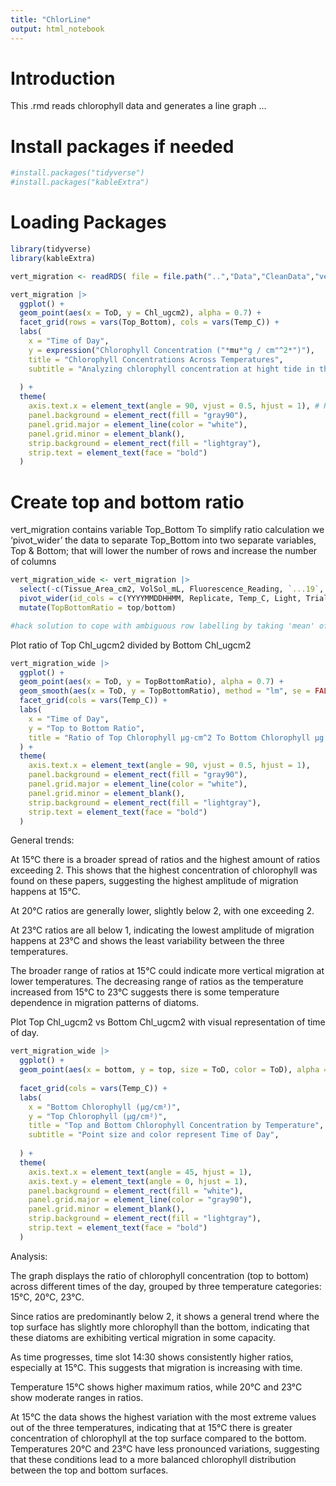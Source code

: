 ```yaml
---
title: "ChlorLine"
output: html_notebook
---
```


# Introduction

This .rmd reads chlorophyll data and generates a line graph ...

# Install packages if needed

```r
#install.packages("tidyverse")
#install.packages("kableExtra")
```

# Loading Packages

```r
library(tidyverse) 
library(kableExtra)
```

```r
vert_migration <- readRDS( file = file.path("..","Data","CleanData","vert_migration.rds"))
```

```r
vert_migration |>
  ggplot() +
  geom_point(aes(x = ToD, y = Chl_ugcm2), alpha = 0.7) +  
  facet_grid(rows = vars(Top_Bottom), cols = vars(Temp_C)) + 
  labs(
    x = "Time of Day", 
    y = expression("Chlorophyll Concentration ("*mu*"g / cm"^2*")"),  
    title = "Chlorophyll Concentrations Across Temperatures", 
    subtitle = "Analyzing chlorophyll concentration at hight tide in the Bay of Fundy at 15°C, 20°C, and 25°C", 
    
  ) +
  theme(
    axis.text.x = element_text(angle = 90, vjust = 0.5, hjust = 1), # Rotate x-axis labels for readability
    panel.background = element_rect(fill = "gray90"),  
    panel.grid.major = element_line(color = "white"), 
    panel.grid.minor = element_blank(),  
    strip.background = element_rect(fill = "lightgray"), 
    strip.text = element_text(face = "bold") 
  )

```

# Create top and bottom ratio

vert_migration contains variable Top_Bottom To simplify ratio calculation we 'pivot_wider' the data to separate Top_Bottom into two separate variables, Top & Bottom; that will lower the number of rows and increase the number of columns

```r
vert_migration_wide <- vert_migration |>
  select(-c(Tissue_Area_cm2, VolSol_mL, Fluorescence_Reading, `...19`,  Chl_ugL)) |>
  pivot_wider(id_cols = c(YYYYMMDDHHMM, Replicate, Temp_C, Light, Trial, DateTime, Date, ToD, E_time_h), names_from = Top_Bottom, values_from = Chl_ugcm2, values_fn = mean) |>
  mutate(TopBottomRatio = top/bottom)

#hack solution to cope with ambiguous row labelling by taking 'mean' of rows with multiple values.

```

Plot ratio of Top Chl_ugcm2 divided by Bottom Chl_ugcm2

```r
vert_migration_wide |>
  ggplot() +
  geom_point(aes(x = ToD, y = TopBottomRatio), alpha = 0.7) +
  geom_smooth(aes(x = ToD, y = TopBottomRatio), method = "lm", se = FALSE, color = "blue", linetype = "dashed") +
  facet_grid(cols = vars(Temp_C)) +
  labs(
    x = "Time of Day", 
    y = "Top to Bottom Ratio", 
    title = "Ratio of Top Chlorophyll µg·cm^2 To Bottom Chlorophyll µg·cm^2",subtitle = "Analyzing chlorophyll concentration top to bottom ratios at temperatures 15°C, 20°C, and 23°C", 
  ) +
  theme(
    axis.text.x = element_text(angle = 90, vjust = 0.5, hjust = 1),
    panel.background = element_rect(fill = "gray90"),
    panel.grid.major = element_line(color = "white"),
    panel.grid.minor = element_blank(),
    strip.background = element_rect(fill = "lightgray"),
    strip.text = element_text(face = "bold")
  )
```

General trends:

At 15°C there is a broader spread of ratios and the highest amount of ratios exceeding 2. This shows that the highest concentration of chlorophyll was found on these papers, suggesting the highest amplitude of migration happens at 15°C.

At 20°C ratios are generally lower, slightly below 2, with one exceeding 2.

At 23°C ratios are all below 1, indicating the lowest amplitude of migration happens at 23°C and shows the least variability between the three temperatures.

The broader range of ratios at 15°C could indicate more vertical migration at lower temperatures. The decreasing range of ratios as the temperature increased from 15°C to 23°C suggests there is some temperature dependence in migration patterns of diatoms.

Plot Top Chl_ugcm2 vs Bottom Chl_ugcm2 with visual representation of time of day.

```r
vert_migration_wide |>
  ggplot() +
  geom_point(aes(x = bottom, y = top, size = ToD, color = ToD), alpha = 0.7) +
  
  facet_grid(cols = vars(Temp_C)) +  
  labs(
    x = "Bottom Chlorophyll (µg/cm²)", 
    y = "Top Chlorophyll (µg/cm²)", 
    title = "Top and Bottom Chlorophyll Concentration by Temperature",
    subtitle = "Point size and color represent Time of Day",
    
  ) +
  theme(
    axis.text.x = element_text(angle = 45, hjust = 1),  
    axis.text.y = element_text(angle = 0, hjust = 1),  
    panel.background = element_rect(fill = "white"),  
    panel.grid.major = element_line(color = "gray90"),  
    panel.grid.minor = element_blank(),  
    strip.background = element_rect(fill = "lightgray"),  
    strip.text = element_text(face = "bold")  
  )

```

Analysis:

The graph displays the ratio of chlorophyll concentration (top to bottom) across different times of the day, grouped by three temperature categories: 15°C, 20°C, 23°C.

Since ratios are predominantly below 2, it shows a general trend where the top surface has slightly more chlorophyll than the bottom, indicating that these diatoms are exhibiting vertical migration in some capacity.

As time progresses, time slot 14:30 shows consistently higher ratios, especially at 15°C. This suggests that migration is increasing with time.

Temperature 15°C shows higher maximum ratios, while 20°C and 23°C show moderate ranges in ratios.

At 15°C the data shows the highest variation with the most extreme values out of the three temperatures, indicating that at 15°C there is greater concentration of chlorophyll at the top surface compared to the bottom. Temperatures 20°C and 23°C have less pronounced variations, suggesting that these conditions lead to a more balanced chlorophyll distribution between the top and bottom surfaces.
